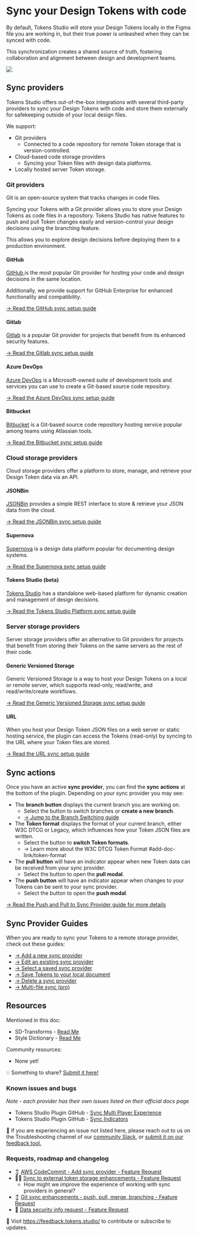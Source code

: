 # Sync your Design Tokens with code
By default, Tokens Studio will store your Design Tokens locally in the Figma file you are working in, but their true power is unleashed when they can be synced with code. 

This synchronization creates a shared source of truth, fostering collaboration and alignment between design and development teams. 

![](/token-storage-and-sync/sync-header-infographic-v2.png)

## Sync providers
Tokens Studio offers out-of-the-box integrations with several third-party providers to sync your Design Tokens with code and store them externally for safekeeping outside of your local design files. 

We support:
- Git providers
	- Connected to a code repository for remote Token storage that is version-controlled.
- Cloud-based code storage providers
	- Syncing your Token files with design data platforms.
- Locally hosted server Token storage.

### Git providers
Git is an open-source system that tracks changes in code files. 

Syncing your Tokens with a Git provider allows you to store your Design Tokens as code files in a repository. Tokens Studio has native features to push and pull Token changes easily and version-control your design decisions using the branching feature. 

This allows you to explore design decisions before deploying them to a production environment.

#### GitHub 
[GitHub ](https://github.com/) is the most popular Git provider for hosting your code and design decisions in the same location. 

Additionally, we provide support for GitHub Enterprise for enhanced functionality and compatibility.

[→ Read the GitHub sync setup guide](/token-storage-and-sync/sync-provider-github)

#### Gitlab
[Gitlab](https://gitlab.com/) is a popular Git provider for projects that benefit from its enhanced security features.  

[→ Read the Gitlab sync setup guide](/token-storage-and-sync/sync-provider-gitlab)

#### Azure DevOps
[Azure DevOps](https://azure.microsoft.com/en-us/services/devops/)  is a Microsoft-owned suite of development tools and services you can use to create a Git-based source code repository. 

[→ Read the Azure DevOps sync setup guide](/token-storage-and-sync/sync-provider-azure-devops) 

#### Bitbucket
[Bitbucket](https://bitbucket.org/product) is a Git-based source code repository hosting service popular among teams using Atlassian tools. 

[→ Read the Bitbucket sync setup guide](/token-storage-and-sync/sync-provider-bitbucket)

### Cloud storage providers
Cloud storage providers offer a platform to store, manage, and retrieve your Design Token data via an API.

#### JSONBin 
[JSONBin](https://JSONBin.io/)  provides a simple REST interface to store & retrieve your JSON data from the cloud. 

[→ Read the JSONBin sync setup guide](/token-storage-and-sync/sync-provider-jsonbin)

#### Supernova
[Supernova](https://supernova.io/) is a design data platform popular for documenting design systems. 

[→ Read the Supernova sync setup guide](/token-storage-and-sync/sync-provider-supernova) 

#### Tokens Studio (beta)
[Tokens Studio](https://tokens.studio/studio) has a standalone web-based platform for dynamic creation and management of design decisions. 

[→ Read the Tokens Studio Platform sync setup guide](/token-storage-and-sync/sync-provider-tokens-studio)

### Server storage providers
Server storage providers offer an alternative to Git providers for projects that benefit from storing their Tokens on the same servers as the rest of their code. 

#### Generic Versioned Storage
Generic Versioned Storage is a way to host your Design Tokens on a local or remote server, which supports read-only, read/write, and read/write/create workflows. 

[→ Read the Generic Versioned Storage sync setup guide](/token-storage-and-sync/sync-provider-generic-versioned)

#### URL 
When you host your Design Token JSON files on a web server or static hosting service, the plugin can access the Tokens (read-only) by syncing to the URL where your Token files are stored. 

[→ Read the URL sync setup guide](/token-storage-and-sync/sync-provider-url)  

## Sync actions 
Once you have an active **sync provider**, you can find the **sync actions** at the bottom of the plugin. Depending on your sync provider you may see:
- The **branch button** displays the current branch you are working on. 
	- Select the button to switch branches or **create a new branch**.
	- [→ Jump to the Branch Switching guide](/token-storage-and-sync/sync-branch-pro)
- The **Token format** displays the format of your current branch, either W3C DTCG or Legacy, which influences how your Token JSON files are written. 
	- Select the button to **switch Token formats**. 
	-  → Learn more about the W3C DTCG Token Format #add-doc-link/token-format 
- The **pull button** will have an indicator appear when new Token data can be received from your sync provider.
	- Select the button to open the **pull modal**.
- The **push button** will have an indicator appear when changes to your Tokens can be sent to your sync provider.
	- Select the button to open the **push modal**.

 [→ Read the Push and Pull to Sync Provider guide for more details](/token-storage-and-sync/sync-push-pull-changes)

## Sync Provider Guides
When you are ready to sync your Tokens to a remote storage provider, check out these guides:
- [→ Add a new sync provider](/token-storage-and-sync/sync-provider-add)
- [→ Edit an existing sync provider](/token-storage-and-sync/sync-provider-edit)
- [→ Select a saved sync provider  ](/token-storage-and-sync/sync-provider-select-from-list)
- [→ Save Tokens to your local document](/token-storage-and-sync/sync-provider-local-document)
- [→ Delete a sync provider](/token-storage-and-sync/sync-provider-remove)
- [→ Multi-file sync (pro)](/token-storage-and-sync/sync-multi-file-remote-storage-folder-pro)

## Resources
Mentioned in this doc:
- SD-Transforms - [Read Me ](https://github.com/tokens-studio/sd-transforms)
- Style Dictionary - [Read Me](https://amzn.github.io/style-dictionary/#/)

Community resources:
- None yet! 

💡 Something to share? [Submit it here!](https://feedback.tokens.studio/)

### Known issues and bugs
*Note - each provider has their own issues listed on their official docs page*
- Tokens Studio Plugin GitHub - [Sync Multi Player Experience](https://github.com/tokens-studio/figma-plugin/labels/sync%20multi-player%20experience)
- Tokens Studio Plugin GitHub - [Sync Indicators](https://github.com/tokens-studio/figma-plugin/labels/sync%20indicators)

🐞 If you are experiencing an issue not listed here, please reach out to us on the Troubleshooting channel of our [community Slack](https://tokens.studio/slack), or [submit it on our feedback tool.](https://feedback.tokens.studio/ ) 

### Requests, roadmap and changelog
- ↕️ [AWS CodeCommit - Add sync provider - Feature Request](https://feedback.tokens.studio/p/aws-codecommit)
- 🧑‍💻 [Sync to external token storage enhancements - Feature Request](https://tokensstudio.featurebase.app/p/sync-external-storage-enhancements)
	- How might we improve the experience of working with sync providers in general?
- ↕️ [Git sync enhancements - push, pull, merge, branching - Feature Request](https://feedback.tokens.studio/p/git-sync-enhancements)
- 🔐 [Data security info request - Feature Request](https://feedback.tokens.studio/p/data-security-info)

💌 Visit https://feedback.tokens.studio/ to contribute or subscribe to updates.

